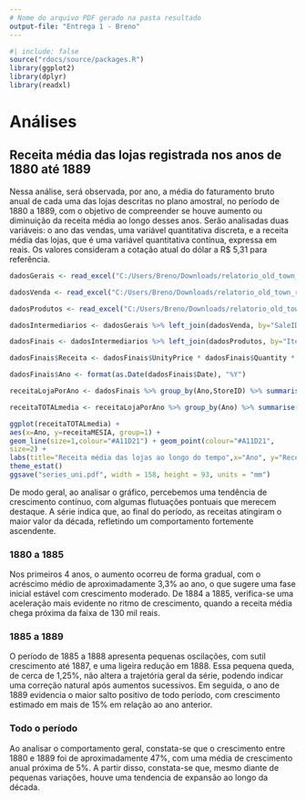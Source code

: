 ```yaml
---
# Nome do arquivo PDF gerado na pasta resultado
output-file: "Entrega 1 - Breno"
---
```


```r
#| include: false
source("rdocs/source/packages.R")
library(ggplot2)
library(dplyr)
library(readxl)
```

# Análises
## Receita média das lojas registrada nos anos de 1880 até 1889
Nessa análise, será observada, por ano, a média do faturamento bruto anual de cada uma das lojas descritas no plano amostral, no período de 1880 a 1889, com o objetivo de compreender se houve aumento ou diminuição da receita média ao longo desses anos. Serão analisadas duas variáveis: o ano das vendas, uma variável quantitativa discreta, e a receita média das lojas, que é uma variável quantitativa contínua, expressa em reais. Os valores consideram a cotação atual do dólar a R$ 5,31 para referência.
```r
dadosGerais <- read_excel("C:/Users/Breno/Downloads/relatorio_old_town_road (2).xlsx")

dadosVenda <- read_excel("C:/Users/Breno/Downloads/relatorio_old_town_road (2).xlsx", sheet="infos_vendas")

dadosProdutos <- read_excel("C:/Users/Breno/Downloads/relatorio_old_town_road (2).xlsx", sheet="infos_produtos")

dadosIntermediarios <- dadosGerais %>% left_join(dadosVenda, by="SaleID")

dadosFinais <- dadosIntermediarios %>% left_join(dadosProdutos, by="ItemID")

dadosFinais$Receita <- dadosFinais$UnityPrice * dadosFinais$Quantity * 5.31

dadosFinais$Ano <- format(as.Date(dadosFinais$Date), "%Y")
```

```r

receitaLojaPorAno <- dadosFinais %>% group_by(Ano,StoreID) %>% summarise(receitaTOTALloja = sum(Receita))

receitaTOTALmedia <- receitaLojaPorAno %>% group_by(Ano) %>% summarise(receitaMESIA = mean(receitaTOTALloja))

ggplot(receitaTOTALmedia) +
aes(x=Ano, y=receitaMESIA, group=1) +
geom_line(size=1,colour="#A11D21") + geom_point(colour="#A11D21",
size=2) +
labs(title="Receita média das lojas ao longo do tempo",x="Ano", y="Receita Total Média das Lojas") +
theme_estat()
ggsave("series_uni.pdf", width = 158, height = 93, units = "mm")

```

De modo geral, ao analisar o gráfico, percebemos uma tendência de crescimento contínuo, com algumas flutuações pontuais que merecem destaque. A série indica que, ao final do período, as receitas atingiram o maior valor da década, refletindo um comportamento fortemente ascendente.
  
### 1880 a 1885 
  
Nos primeiros 4 anos, o aumento ocorreu de forma gradual, com o acréscimo médio de aproximadamente 3,3% ao ano, o que sugere uma fase inicial estável com crescimento moderado. De 1884 a 1885, verifica-se uma aceleração mais evidente no ritmo de crescimento, quando a receita média chega próxima da faixa de 130 mil reais.

### 1885 a 1889

O período de 1885 a 1888 apresenta pequenas oscilações, com sutil crescimento até 1887, e uma ligeira redução em 1888. Essa pequena queda, de cerca de 1,25%, não altera a trajetória geral da série, podendo indicar uma correção natural após aumentos sucessivos. Em seguida, o ano de 1889 evidencia o maior salto positivo de todo período, com crescimento estimado em mais de 15% em relação ao ano anterior.

### Todo o período

Ao analisar o comportamento geral, constata-se que o crescimento entre 1880 e 1889 foi de aproximadamente 47%, com uma média de crescimento anual próxima de 5%. A partir disso, constata-se que, mesmo diante de pequenas variações, houve uma tendencia de expansão ao longo da década.